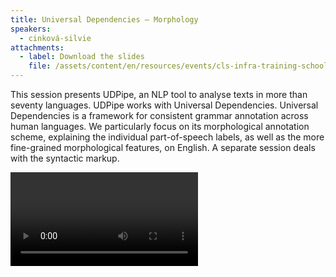 ```yaml
---
title: Universal Dependencies – Morphology
speakers:
  - cinková-silvie
attachments:
  - label: Download the slides
    file: /assets/content/en/resources/events/cls-infra-training-school-on-data-and-annotation/sessions/2/3_Silvie-UDPipe-Universal-Dependencies-Morphology.pdf
---
```

This session presents UDPipe, an NLP tool to analyse texts in more than seventy languages. UDPipe works with Universal Dependencies. Universal Dependencies is a framework for consistent grammar annotation across human languages. We particularly focus on its morphological annotation scheme, explaining the individual part-of-speech labels, as well as the more fine-grained morphological features, on English. A separate session deals with the syntactic markup.

<Video provider="youtube" id="dVx-ZqM6rNY">
  Session 3 - Universal Dependencies – Morphology
</Video>
